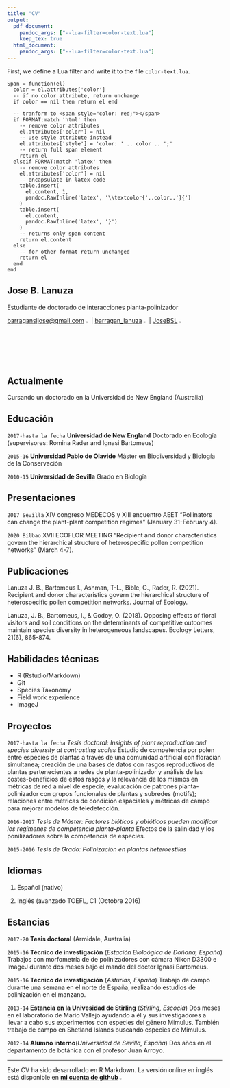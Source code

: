 ```yaml
---
title: "CV"
output: 
  pdf_document: 
    pandoc_args: ["--lua-filter=color-text.lua"]
    keep_tex: true
  html_document: 
    pandoc_args: ["--lua-filter=color-text.lua"]
---
```


First, we define a Lua filter and write it to
the file `color-text.lua`.

```cat
Span = function(el)
  color = el.attributes['color']
  -- if no color attribute, return unchange
  if color == nil then return el end
  
  -- tranform to <span style="color: red;"></span>
  if FORMAT:match 'html' then
    -- remove color attributes
    el.attributes['color'] = nil
    -- use style attribute instead
    el.attributes['style'] = 'color: ' .. color .. ';'
    -- return full span element
    return el
  elseif FORMAT:match 'latex' then
    -- remove color attributes
    el.attributes['color'] = nil
    -- encapsulate in latex code
    table.insert(
      el.content, 1,
      pandoc.RawInline('latex', '\\textcolor{'..color..'}{')
    )
    table.insert(
      el.content,
      pandoc.RawInline('latex', '}')
    )
    -- returns only span content
    return el.content
  else
    -- for other format return unchanged
    return el
  end
end
```

## Jose B. Lanuza
Estudiante de doctorado de interacciones planta-polinizador

[barragansljose@gmail.com](https://mail.google.com/mail/u/0/#inbox) ![](gmaillogo.png){ width=2.5% }| [barragan_lanuza](https://twitter.com/?lang=es) ![](twitterlogo.png){ width=2.5% }|
[JoseBSL](https://github.com/JoseBSL) ![](gitlogo.png){ width=2.5% }


## Actualmente

Cursando un doctorado en la Universidad de New England (Australia)


## Educación

`2017-hasta la fecha`
__Universidad de New England__ Doctorado en Ecología (supervisores: Romina Rader and Ignasi Bartomeus)

`2015-16`
__Universidad Pablo de Olavide__ Máster en Biodiversidad y Biología de la Conservación 

`2010-15`
__Universidad de Sevilla__ Grado en Biología


## Presentaciones

`2017 Sevilla` XIV congreso MEDECOS y XIII encuentro AEET "Pollinators can change the plant-plant competition regimes" (January 31-February 4).

`2020 Bilbao` XVII ECOFLOR MEETING "Recipient and donor characteristics govern the hierarchical structure of heterospecific pollen competition networks" (March 4-7).


## Publicaciones

Lanuza J. B., Bartomeus I., Ashman, T-L., Bible, G., Rader, R. (2021). Recipient and donor characteristics govern the hierarchical structure of heterospecific pollen competition networks. Journal of Ecology. 

Lanuza, J. B., Bartomeus, I., & Godoy, O. (2018). Opposing effects of floral visitors and soil conditions on the determinants of competitive outcomes maintain species diversity in heterogeneous landscapes. Ecology Letters, 21(6), 865-874.


## Habilidades técnicas

* R (Rstudio/Markdown)
* Git
* Species Taxonomy 
* Field work experience 
* ImageJ


## Proyectos

`2017-hasta la fecha` _Tesis doctoral: Insights of plant reproduction and species diversity at contrasting scales_ 
Estudio de competencia por polen entre especies de plantas a través de una comunidad artificial con floracián simultanea; creación de una bases de datos con rasgos reproductivos de plantas pertenecientes a redes de planta-polinizador y análisis de las costes-beneficios de estos rasgos y la relevancia de los mismos en métricas de red a nivel de especie; evalucación de patrones planta-polinizador con grupos funcionales de plantas y subredes (motifs); relaciones entre métricas de condición espaciales y métricas de campo para mejorar modelos de teledetección.

`2016-2017` _Tesis de Máster: Factores bióticos y abióticos pueden modificar los regímenes de competencia planta-planta_ 
Efectos de la salinidad y los ponilizadores sobre la competencia de especies.

`2015-2016` _Tesis de Grado: Polinización en plantas heteroestilas_

## Idiomas 

1. Español (nativo)

2. Inglés (avanzado TOEFL, C1 (Octobre 2016) 


## Estancias

`2017-20` __Tesis doctoral__ (Armidale, Australia)

`2015-16`
__Técnico de investigación__ (_Estación Bioloógica de Doñana, España_)
Trabajos con morfometría de de polinizadores con cámara Nikon D3300 e ImageJ durante dos meses bajo el mando del doctor Ignasi Bartomeus.

`2015-16`
__Técnico de investigación__ (_Asturias, España_)
Trabajo de campo durante una semana en el norte de España, realizando estudios de polinización en el manzano.

`2013-14`
__Estancia en la Univesidad de Stirling__ (_Stirling, Escocia_)
Dos meses en el laboratorio de Mario Vallejo ayudando a él y sus investigadores a llevar a cabo sus experimentos con especies del género Mimulus. También trabajo de campo en Shetland Islands buscando especies de Mimulus.

`2012-14`
__Alumno interno__(_Universidad de Sevilla, España_)
Dos años en el departamento de botánica con el profesor Juan Arroyo.

-----

Este CV ha sido desarrollado en R Markdown. La versión online en inglés está disponible en [__mi cuenta de github__](https://github.com/JoseBSL/CV/blob/master/cv.Rmd) ![](gitlogo.png){ width=2.5% }










